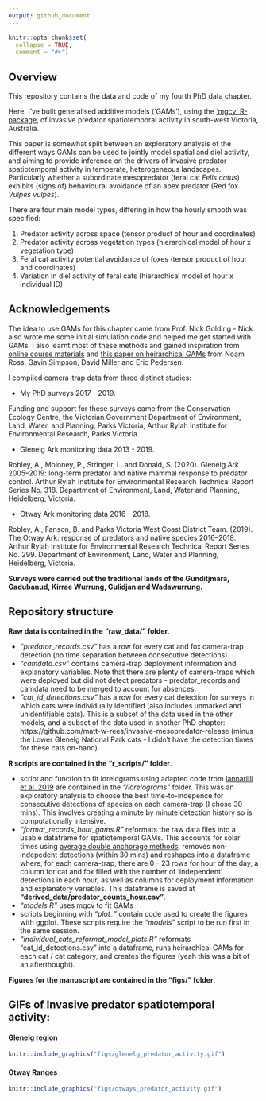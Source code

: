 ```yaml
---
output: github_document
---
```


<!-- README.md is generated from README.Rmd. Please edit that file -->

```r
knitr::opts_chunk$set(
  collapse = TRUE,
  comment = "#>")
```

## Overview

This repository contains the data and code of my fourth PhD data chapter. 

Here, I've built generalised additive models ('GAMs'), using the ['mgcv' R-package](https://cran.r-project.org/web/packages/mgcv/mgcv.pdf), of invasive predator spatiotemporal activity in south-west Victoria, Australia. 

This paper is somewhat split between an exploratory analysis of the different ways GAMs can be used to jointly model spatial and diel activity, and aiming to provide inference on the drivers of invasive predator spatiotemporal activity in temperate, heterogeneous landscapes. Particularly whether a subordinate mesopredator (feral cat *Felis catus*) exhibits (signs of) behavioural avoidance of an apex predator (Red fox *Vulpes vulpes*). 

There are four main model types, differing in how the hourly smooth was specified:

1. Predator activity across space (tensor product of hour and coordinates)
2. Predator activity across vegetation types (hierarchical model of hour x vegetation type)
3. Feral cat activity potential avoidance of foxes (tensor product of hour and coordinates)
4. Variation in diel activity of feral cats (hierarchical model of hour x individual ID)


## Acknowledgements

The idea to use GAMs for this chapter came from Prof. Nick Golding - Nick also wrote me some initial simulation code and helped me get started with GAMs. I also learnt most of these methods and gained inspiration from [online course materials](https://noamross.github.io/mgcv-esa-2018/) and [this paper on heirarchical GAMs](https://peerj.com/articles/6876/) from Noam Ross, Gavin Simpson, David Miller and Eric Pedersen.

I compiled camera-trap data from three distinct studies:

- My PhD surveys 2017 - 2019. 

Funding and support for these surveys came from the Conservation Ecology Centre, the Victorian  Government Department of Environment, Land, Water, and Planning, Parks Victoria, Arthur Rylah  Institute for Environmental Research, Parks Victoria. 

- Glenelg Ark monitoring data 2013 - 2019. 

Robley, A., Moloney, P., Stringer, L. and Donald, S. (2020). Glenelg Ark 2005–2019: long-term predator and native mammal response to predator control. Arthur Rylah Institute for Environmental Research Technical Report Series No. 318. Department of Environment, Land, Water and Planning, Heidelberg, Victoria.

- Otway Ark monitoring data 2016 - 2018. 

Robley, A., Fanson, B. and Parks Victoria West Coast District Team. (2019). The Otway Ark: response of predators and native species 2016–2018. Arthur Rylah Institute for Environmental Research Technical Report Series No. 299. Department of Environment, Land, Water and Planning, Heidelberg, Victoria.

**Surveys were carried out the traditional lands of the Gunditjmara, Gadubanud, Kirrae Wurrung,  Gulidjan and Wadawurrung.**


## Repository structure

**Raw data is contained in the "raw_data/" folder**.

- *"predator_records.csv"* has a row for every cat and fox camera-trap detection (no time separation between consecutive detections). 
- *"camdata.csv"* contains camera-trap deployment information and explanatory variables. Note that there are plenty of camera-traps which were deployed but did not detect predators - predator_records and camdata need to be merged to account for absences. 
- *"cat_id_detections.csv"* has a row for every cat detection for surveys in which cats were individually identified (also includes unmarked and unidentifiable cats). This is a subset of the data used in the other models, and a subset of the data used in another PhD chapter:  https://github.com/matt-w-rees/invasive-mesopredator-release (minus the Lower Glenelg National Park cats - I didn't have the detection times for these cats on-hand). 

**R scripts are contained in the "r_scripts/" folder**.

- script and function to fit lorelograms using adapted code from [Iannarilli et al. 2019](https://doi.org/10.1111/2041-210X.13308) are contained in the *"/lorelograms"* folder. This was an exploratory analysis to choose the best time-to-indepence for consecutive detections of species on each camera-trap (I chose 30 mins). This involves creating a minute by minute detection history so is computationally intensive.
- *"format_records_hour_gams.R"* reformats the raw data files into a usable dataframe for spatiotemporal GAMs. This accounts for solar times using [average double anchorage methods](https://doi.org/10.1111/2041-210X.13290), removes non-indepedent detections (within 30 mins) and reshapes into a dataframe where, for each camera-trap, there are 0 - 23 rows for hour of the day, a column for cat and fox filled with the number of 'independent' detections in each hour, as well as columns for deployment information and explanatory variables. This dataframe is saved at **"derived_data/predator_counts_hour.csv"**. 
- *"models.R"* uses mgcv to fit GAMs
- scripts beginning with *"plot_"* contain code used to create the figures with ggplot. These scripts require the *"models"* script to be run first in the same session. 
- *"individual_cats_reformat_model_plots.R"* reformats "cat_id_detections.csv" into a dataframe, runs heirarchical GAMs for each cat / cat category, and creates the figures (yeah this was a bit of an afterthought). 

**Figures for the manuscript are contained in the "figs/" folder**.

## GIFs of Invasive predator spatiotemporal activity:

#### Glenelg region

```r
knitr::include_graphics("figs/glenelg_predator_activity.gif")
```

#### Otway Ranges

```r
knitr::include_graphics("figs/otways_predator_activity.gif")
```

